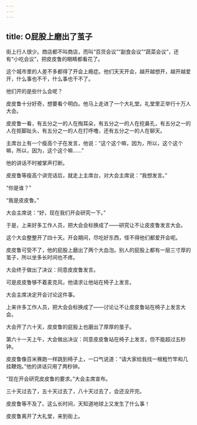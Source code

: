 ```yaml
---
---
---
```

title: O屁股上磨出了茧子
---



街上行人很少。商店都不叫商店，而叫“百货会议”“副食会议”“蔬菜会议”，还有“小吃会议”，把皮皮鲁的眼睛都看花了。

这个城市里的人差不多都得了开会上瘾症。他们天天开会，越开越想开，越开越爱开，什么事也不干，什么事也干不了。

他们开的是些什么会呢？

皮皮鲁十分好奇，想要看个明白。他马上走进了一个大礼堂。礼堂里正举行十万人大会。

皮皮鲁一看，有五分之一的人在掏耳朵，有五分之一的人在挖鼻孔，有五分之一的人在抠脚趾头，有五分之一的人在打呼噜，还有五分之一的人在聊天。

主席台上有一个瘦高个子在发言，他说：“这个这个嘛，因为，所以，这个这个嘛，所以，因为，这个这个嘛……”

他的讲话不时被掌声打断。

皮皮鲁等瘦高个讲完话后，就走上主席台，对大会主席说：“我想发言。”

“你是谁？”

“我是皮皮鲁。”

大会主席说：“好，现在我们开会研究一下。”

于是，上来好多工作人员，把大会会标换成了——研究让不让皮皮鲁发言大会。

这个大会整整开了四十天。开会期间，尽吃好东西，怪不得他们都爱开会呢。

皮皮鲁可受不了，他的屁股上磨出了两个大血泡。别人的屁股上都有一层三寸厚的茧子，所以坐多长时间也不疼。

大会终于做出了决议：同意皮皮鲁发言。

可是皮皮鲁够不着麦克风，他请求让他站在椅子上发言。

大会主席决定开会讨论这件事。

上来许多工作人员，把大会会标换成了——讨论让不让皮皮鲁站在椅子上发言大会。

大会开了六十天，皮皮鲁的屁股上也磨出了厚厚的茧子。

第六十一天上午，大会做出决议：同意皮皮鲁站在椅子上发言，但不能超过五秒钟。

皮皮鲁像百米赛跑一样跳到椅子上，一口气说道：“请大家给我找一根粗竹竿和几挂鞭炮。”他的讲话只用了两秒钟。

“现在开会研究皮皮鲁的要求。”大会主席宣布。

三十天过去了，五十天过去了，八十天过去了，会还没开完。

皮皮鲁等不及了。这么长时间，天知道地球上又发生了什么事！

皮皮鲁离开了大礼堂，来到街上。